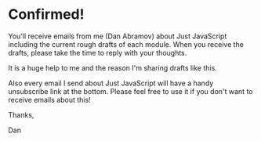 # Confirmed!

You'll receive emails from me (Dan Abramov) about Just JavaScript including the current rough drafts of each module. When you receive the drafts, please take the time to reply with your thoughts.

It is a huge help to me and the reason I'm sharing drafts like this.

Also every email I send about Just JavaScript will have a handy unsubscribe link at the bottom. Please feel free to use it if you don't want to receive emails about this!

Thanks,

Dan